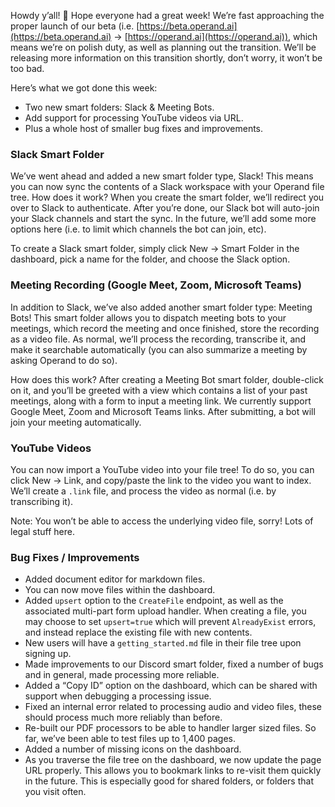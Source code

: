 Howdy y’all! 🤠 Hope everyone had a great week! We’re fast approaching the proper launch of our beta (i.e. [https://beta.operand.ai](https://beta.operand.ai) → [https://operand.ai](https://operand.ai)), which means we’re on polish duty, as well as planning out the transition. We’ll be releasing more information on this transition shortly, don’t worry, it won’t be too bad.

Here’s what we got done this week:

- Two new smart folders: Slack & Meeting Bots.
- Add support for processing YouTube videos via URL.
- Plus a whole host of smaller bug fixes and improvements.

### Slack Smart Folder

We’ve went ahead and added a new smart folder type, Slack! This means you can now sync the contents of a Slack workspace with your Operand file tree. How does it work? When you create the smart folder, we’ll redirect you over to Slack to authenticate. After you’re done, our Slack bot will auto-join your Slack channels and start the sync. In the future, we’ll add some more options here (i.e. to limit which channels the bot can join, etc).

To create a Slack smart folder, simply click New → Smart Folder in the dashboard, pick a name for the folder, and choose the Slack option.

### Meeting Recording (Google Meet, Zoom, Microsoft Teams)

In addition to Slack, we’ve also added another smart folder type: Meeting Bots! This smart folder allows you to dispatch meeting bots to your meetings, which record the meeting and once finished, store the recording as a video file. As normal, we’ll process the recording, transcribe it, and make it searchable automatically (you can also summarize a meeting by asking Operand to do so).

How does this work? After creating a Meeting Bot smart folder, double-click on it, and you’ll be greeted with a view which contains a list of your past meetings, along with a form to input a meeting link. We currently support Google Meet, Zoom and Microsoft Teams links. After submitting, a bot will join your meeting automatically.

### YouTube Videos

You can now import a YouTube video into your file tree! To do so, you can click New → Link, and copy/paste the link to the video you want to index. We’ll create a `.link` file, and process the video as normal (i.e. by transcribing it).

Note: You won’t be able to access the underlying video file, sorry! Lots of legal stuff here.

### Bug Fixes / Improvements

- Added document editor for markdown files.
- You can now move files within the dashboard.
- Added `upsert` option to the `CreateFile` endpoint, as well as the associated multi-part form upload handler. When creating a file, you may choose to set `upsert=true` which will prevent `AlreadyExist` errors, and instead replace the existing file with new contents.
- New users will have a `getting_started.md` file in their file tree upon signing up.
- Made improvements to our Discord smart folder, fixed a number of bugs and in general, made processing more reliable.
- Added a “Copy ID” option on the dashboard, which can be shared with support when debugging a processing issue.
- Fixed an internal error related to processing audio and video files, these should process much more reliably than before.
- Re-built our PDF processors to be able to handler larger sized files. So far, we’ve been able to test files up to 1,400 pages.
- Added a number of missing icons on the dashboard.
- As you traverse the file tree on the dashboard, we now update the page URL properly. This allows you to bookmark links to re-visit them quickly in the future. This is especially good for shared folders, or folders that you visit often.
